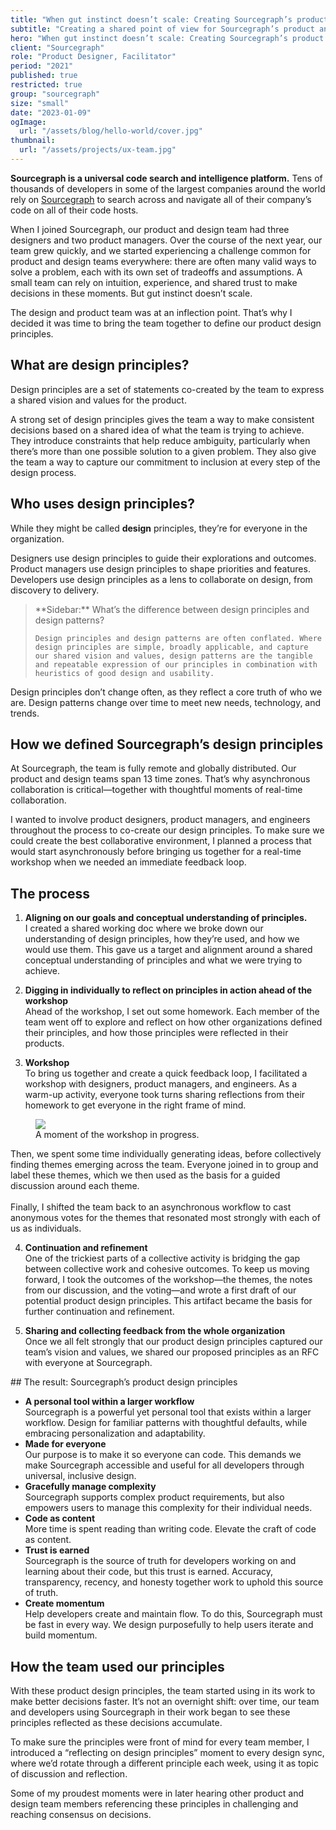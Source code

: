 ```yaml
---
title: "When gut instinct doesn’t scale: Creating Sourcegraph’s product design principles"
subtitle: "Creating a shared point of view for Sourcegraph’s product and design team."
hero: "When gut instinct doesn’t scale: Creating Sourcegraph’s product design principles"
client: "Sourcegraph"
role: "Product Designer, Facilitator"
period: "2021"
published: true
restricted: true
group: "sourcegraph"
size: "small"
date: "2023-01-09"
ogImage:
  url: "/assets/blog/hello-world/cover.jpg"
thumbnail:
  url: "/assets/projects/ux-team.jpg"
---
```


**Sourcegraph is a universal code search and intelligence platform.** Tens of thousands of developers in some of the largest companies around the world rely on [Sourcegraph](https://sourcegraph.com) to search across and navigate all of their company’s code on all of their code hosts. 

When I joined Sourcegraph, our product and design team had three designers and two product managers. Over the course of the next year, our team grew quickly, and we started experiencing a challenge common for product and design teams everywhere: there are often many valid ways to solve a problem, each with its own set of tradeoffs and assumptions. A small team can rely on intuition, experience, and shared trust to make decisions in these moments. But gut instinct doesn’t scale.

The design and product team was at an inflection point. That’s why I decided it was time to bring the team together to define our product design principles. 

## What are design principles?

Design principles are a set of statements co-created by the team to express a shared vision and values for the product.

A strong set of design principles gives the team a way to make consistent decisions based on a shared idea of what the team is trying to achieve. They introduce constraints that help reduce ambiguity, particularly when there’s more than one possible solution to a given problem. They also give the team a way to capture our commitment to inclusion at every step of the design process.

## Who uses design principles?

While they might be called **design** principles, they’re for everyone in the organization.

Designers use design principles to guide their explorations and outcomes. Product managers use design principles to shape priorities and features. Developers use design principles as a lens to collaborate on design, from discovery to delivery.

<blockquote>
	**Sidebar:** What’s the difference between design principles and design patterns?
	
	Design principles and design patterns are often conflated. Where design principles are simple, broadly applicable, and capture our shared vision and values, design patterns are the tangible and repeatable expression of our principles in combination with heuristics of good design and usability.
</blockquote>

Design principles don’t change often, as they reflect a core truth of who we are. Design patterns change over time to meet new needs, technology, and trends.

## How we defined Sourcegraph’s design principles

At Sourcegraph, the team is fully remote and globally distributed. Our product and design teams span 13 time zones. That’s why asynchronous collaboration is critical—together with thoughtful moments of real-time collaboration.

I wanted to involve product designers, product managers, and engineers throughout the process to co-create our design principles. To make sure we could create the best collaborative environment, I planned a process that would start asynchronously before bringing us together for a real-time workshop when we needed an immediate feedback loop.

## The process

1. **Aligning on our goals and conceptual understanding of principles.**  
I created a shared working doc where we broke down our understanding of design principles, how they’re used, and how we would use them. This gave us a target and alignment around a shared conceptual understanding of principles and what we were trying to achieve.


<div className="max-w-lg mx-auto my-6">
  <GDoc
	link="https://docs.google.com/document/d/1KM_KGieMPOvoKPEFzvhp6Y1oN5AlVm9K3pYdUe6x7l8/"
	title="Design principles workshop"
  />
</div>

2. **Digging in individually to reflect on principles in action ahead of the workshop**  
Ahead of the workshop, I set out some homework. Each member of the team went off to explore and reflect on how other organizations defined their principles, and how those principles were reflected in their products.

3. **Workshop**  
To bring us together and create a quick feedback loop, I facilitated a workshop with designers, product managers, and engineers. As a warm-up activity, everyone took turns sharing reflections from their homework to get everyone in the right frame of mind.  

<figure>
	<div className="bg-white p-4"><img src="/assets/projects/principles-workshop.png"/></div>
	<figcaption>A moment of the workshop in progress.</figcaption>
</figure>

Then, we spent some time individually generating ideas, before collectively finding themes emerging across the team. Everyone joined in to group and label these themes, which we then used as the basis for a guided discussion around each theme.  
&nbsp;  
Finally, I shifted the team back to an asynchronous workflow to cast anonymous votes for the themes that resonated most strongly with each of us as individuals.

4. **Continuation and refinement**  
One of the trickiest parts of a collective activity is bridging the gap between collective work and cohesive outcomes. To keep us moving forward, I took the outcomes of the workshop—the themes, the notes from our discussion, and the voting—and wrote a first draft of our potential product design principles. This artifact became the basis for further continuation and refinement.

5. **Sharing and collecting feedback from the whole organization**  
Once we all felt strongly that our product design principles captured our team’s vision and values, we shared our proposed principles as an RFC with everyone at Sourcegraph.

<div className="py-8 my-12 sourcegraph-cloud-iterations">
## The result: Sourcegraph’s product design principles

- **A personal tool within a larger workflow**  
Sourcegraph is a powerful yet personal tool that exists within a larger workflow. Design for familiar patterns with thoughtful defaults, while embracing personalization and adaptability.
- **Made for everyone**  
Our purpose is to make it so everyone can code. This demands we make Sourcegraph accessible and useful for all developers through universal, inclusive design.
- **Gracefully manage complexity**  
Sourcegraph supports complex product requirements, but also empowers users to manage this complexity for their individual needs.
- **Code as content**  
More time is spent reading than writing code. Elevate the craft of code as content.
- **Trust is earned**  
Sourcegraph is the source of truth for developers working on and learning about their code, but this trust is earned. Accuracy, transparency, recency, and honesty together work to uphold this source of truth.
- **Create momentum**  
Help developers create and maintain flow. To do this, Sourcegraph must be fast in every way. We design purposefully to help users iterate and build momentum.
</div>

## How the team used our principles

With these product design principles, the team started using in its work to make better decisions faster. It’s not an overnight shift: over time, our team and developers using Sourcegraph in their work began to see these principles reflected as these decisions accumulate.

To make sure the principles were front of mind for every team member, I introduced a “reflecting on design principles” moment to every design sync, where we’d rotate through a different principle each week, using it as topic of discussion and reflection.

Some of my proudest moments were in later hearing other product and design team members referencing these principles in challenging and reaching consensus on decisions.